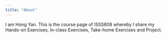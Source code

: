 ```yaml
---
title: "About"
---
```


I am Hong Yan. This is the course page of ISSS608 whereby I share my Hands-on Exercises, In-class Exercises, Take-home Exercises and Project.
